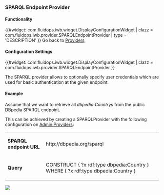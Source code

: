 === SPARQL Endpoint Provider ===

==== Functionality ====
{{#widget: com.fluidops.iwb.widget.DisplayConfigurationWidget
| clazz = com.fluidops.iwb.provider.SPARQLEndpointProvider
| type = 'DESCRIPTION'
}}
Go back to [[Help:Providers | Providers ]]
==== Configuration Settings ====

{{#widget: com.fluidops.iwb.widget.DisplayConfigurationWidget
| clazz = com.fluidops.iwb.provider.SPARQLEndpointProvider
}}

The SPARQL provider allows to optionally specify user credentials which are used for basic authentication at the given endpoint.

==== Example ====

Assume that we want to retrieve all ''dbpedia:Country''s from the public DBpedia SPARQL endpoint. 

This can be achieved by creating a SPARQLProvider with the following configuration on [[Admin:Providers]]:

{| style="padding:10px;" class="wikitable" 
| '''SPARQL endpoint URL'''
| <nowiki>http://dbpedia.org/sparql</nowiki>
|-
| '''Query'''
| CONSTRUCT { ?x rdf:type dbpedia:Country } WHERE { ?x rdf:type dbpedia:Country }
|}
 
<img src="../images/help/Provider_SPARQL.png" />

